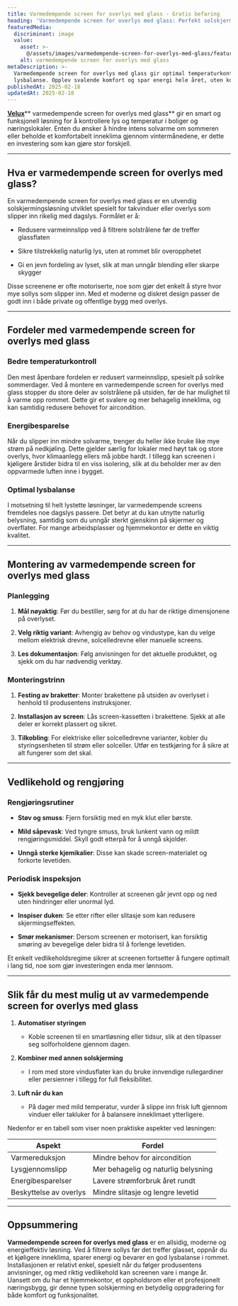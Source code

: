 ```yaml
---
title: Varmedempende screen for overlys med glass - Gratis befaring
heading: 'Varmedempende screen for overlys med glass: Perfekt solskjerming'
featuredMedia:
  discriminant: image
  value:
    asset: >-
      @/assets/images/varmedempende-screen-for-overlys-med-glass/featuredMedia/value/asset.jpg
    alt: varmedempende screen for overlys med glass
metaDescription: >-
  Varmedempende screen for overlys med glass gir optimal temperaturkontroll og
  lysbalanse. Opplev svalende komfort og spar energi hele året, uten kompromiss.
publishedAt: 2025-02-18
updatedAt: 2025-02-18
---
```

[**Velux**](https://www.glass.no/velux)\*\* varmedempende screen for overlys med glass\*\* gir en smart og funksjonell løsning for å kontrollere lys og temperatur i boliger og næringslokaler. Enten du ønsker å hindre intens solvarme om sommeren eller beholde et komfortabelt inneklima gjennom vintermånedene, er dette en investering som kan gjøre stor forskjell.

---

## Hva er varmedempende screen for overlys med glass?

En varmedempende screen for overlys med glass er en utvendig solskjermingsløsning utviklet spesielt for takvinduer eller overlys som slipper inn rikelig med dagslys. Formålet er å:

* Redusere varmeinnslipp ved å filtrere solstrålene før de treffer glassflaten

* Sikre tilstrekkelig naturlig lys, uten at rommet blir overopphetet

* Gi en jevn fordeling av lyset, slik at man unngår blending eller skarpe skygger

Disse screenene er ofte motoriserte, noe som gjør det enkelt å styre hvor mye sollys som slipper inn. Med et moderne og diskret design passer de godt inn i både private og offentlige bygg med overlys.

---

## Fordeler med varmedempende screen for overlys med glass

### Bedre temperaturkontroll

Den mest åpenbare fordelen er redusert varmeinnslipp, spesielt på solrike sommerdager. Ved å montere en varmedempende screen for overlys med glass stopper du store deler av solstrålene på utsiden, før de har mulighet til å varme opp rommet. Dette gir et svalere og mer behagelig inneklima, og kan samtidig redusere behovet for aircondition.

### Energibesparelse

Når du slipper inn mindre solvarme, trenger du heller ikke bruke like mye strøm på nedkjøling. Dette gjelder særlig for lokaler med høyt tak og store overlys, hvor klimaanlegg ellers må jobbe hardt. I tillegg kan screenen i kjøligere årstider bidra til en viss isolering, slik at du beholder mer av den oppvarmede luften inne i bygget.

### Optimal lysbalanse

I motsetning til helt lystette løsninger, lar varmedempende screens fremdeles noe dagslys passere. Det betyr at du kan utnytte naturlig belysning, samtidig som du unngår sterkt gjenskinn på skjermer og overflater. For mange arbeidsplasser og hjemmekontor er dette en viktig kvalitet.

---

## Montering av varmedempende screen for overlys med glass

### Planlegging

1. **Mål nøyaktig**: Før du bestiller, sørg for at du har de riktige dimensjonene på overlyset.

2. **Velg riktig variant**: Avhengig av behov og vindustype, kan du velge mellom elektrisk drevne, solcelledrevne eller manuelle screens.

3. **Les dokumentasjon**: Følg anvisningen for det aktuelle produktet, og sjekk om du har nødvendig verktøy.

### Monteringstrinn

1. **Festing av braketter**: Monter brakettene på utsiden av overlyset i henhold til produsentens instruksjoner.

2. **Installasjon av screen**: Lås screen-kassetten i brakettene. Sjekk at alle deler er korrekt plassert og sikret.

3. **Tilkobling**: For elektriske eller solcelledrevne varianter, kobler du styringsenheten til strøm eller solceller. Utfør en testkjøring for å sikre at alt fungerer som det skal.

---

## Vedlikehold og rengjøring

### Rengjøringsrutiner

* **Støv og smuss**: Fjern forsiktig med en myk klut eller børste.

* **Mild såpevask**: Ved tyngre smuss, bruk lunkent vann og mildt rengjøringsmiddel. Skyll godt etterpå for å unngå skjolder.

* **Unngå sterke kjemikalier**: Disse kan skade screen-materialet og forkorte levetiden.

### Periodisk inspeksjon

* **Sjekk bevegelige deler**: Kontroller at screenen går jevnt opp og ned uten hindringer eller unormal lyd.

* **Inspiser duken**: Se etter rifter eller slitasje som kan redusere skjermingseffekten.

* **Smør mekanismer**: Dersom screenen er motorisert, kan forsiktig smøring av bevegelige deler bidra til å forlenge levetiden.

Et enkelt vedlikeholdsregime sikrer at screenen fortsetter å fungere optimalt i lang tid, noe som gjør investeringen enda mer lønnsom.

---

## Slik får du mest mulig ut av varmedempende screen for overlys med glass

1. **Automatiser styringen**

   * Koble screenen til en smartløsning eller tidsur, slik at den tilpasser seg solforholdene gjennom dagen.

2. **Kombiner med annen solskjerming**

   * I rom med store vindusflater kan du bruke innvendige rullegardiner eller persienner i tillegg for full fleksibilitet.

3. **Luft når du kan**

   * På dager med mild temperatur, vurder å slippe inn frisk luft gjennom vinduer eller takluker for å balansere inneklimaet ytterligere.

Nedenfor er en tabell som viser noen praktiske aspekter ved løsningen:

| **Aspekt**             | **Fordel**                          |
| ---------------------- | ----------------------------------- |
| Varmereduksjon         | Mindre behov for aircondition       |
| Lysgjennomslipp        | Mer behagelig og naturlig belysning |
| Energibesparelser      | Lavere strømforbruk året rundt      |
| Beskyttelse av overlys | Mindre slitasje og lengre levetid   |

---

## Oppsummering

**Varmedempende screen for overlys med glass** er en allsidig, moderne og energieffektiv løsning. Ved å filtrere sollys før det treffer glasset, oppnår du et kjøligere inneklima, sparer energi og bevarer en god lysbalanse i rommet. Installasjonen er relativt enkel, spesielt når du følger produsentens anvisninger, og med riktig vedlikehold kan screenen vare i mange år. Uansett om du har et hjemmekontor, et oppholdsrom eller et profesjonelt næringsbygg, gir denne typen solskjerming en betydelig oppgradering for både komfort og funksjonalitet.
